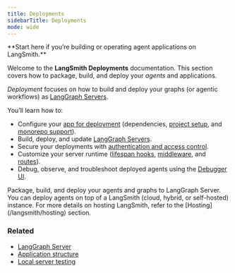 ```yaml
---
title: Deployments
sidebarTitle: Deployments
mode: wide
---
```


<Callout icon="rocket" color="#4F46E5" iconType="regular">
**Start here if you’re building or operating agent applications on LangSmith.**
</Callout>

Welcome to the **LangSmith Deployments** documentation. This section covers how to package, build, and deploy your _agents_ and applications.

_Deployment_ focuses on how to build and deploy your graphs (or agentic workflows) as [LangGraph Servers](/langsmith/langgraph-server).

You’ll learn how to:

- Configure your [app for deployment](/langsmith/application-structure) (dependencies, [project setup](/langsmith/setup-app-requirements-txt), and [monorepo support](/langsmith/monorepo-support)).
- Build, deploy, and update [LangGraph Servers](/langsmith/langgraph-servers).
- Secure your deployments with [authentication and access control](/langsmith/auth).
- Customize your server runtime ([lifespan hooks](/langsmith/custom-lifespan), [middleware](/langsmith/custom-middleware), and [routes](/langsmith/custom-routes)).
- Debug, observe, and troubleshoot deployed agents using the [Debugger UI](/langsmith/debugger).

<Columns cols={1}>
  <Card
    title="Agent deployment"
    icon="robot"
    href="/langsmith/application-structure"
    cta="Get started"
  >
    Package, build, and deploy your agents and graphs to LangGraph Server.
  </Card>
</Columns>

<Tip>
You can deploy agents on top of a LangSmith (cloud, hybrid, or self-hosted) instance. For more details on hosting LangSmith, refer to the [Hosting](/langsmith/hosting) section.
</Tip>

### Related

- [LangGraph Server](/langsmith/langgraph-server)
- [Application structure](/langsmith/application-structure)
- [Local server testing](/langsmith/local-server)
